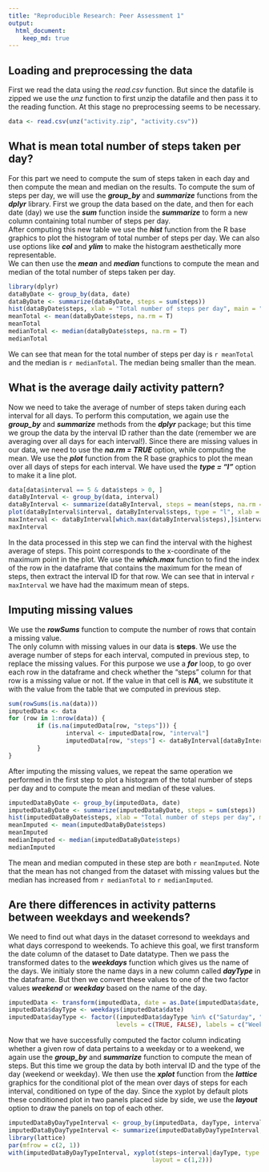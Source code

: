 ```yaml
---
title: "Reproducible Research: Peer Assessment 1"
output: 
  html_document:
    keep_md: true
---
```



## Loading and preprocessing the data
First we read the data using the *read.csv* function. But since the datafile is zipped we use the *unz* function to first unzip the datafile and then pass it to the reading function. At this stage no preprocessing seems to be necessary.
```r
data <- read.csv(unz("activity.zip", "activity.csv"))
```


## What is mean total number of steps taken per day?
For this part we need to compute the sum of steps taken in each day and then compute the mean and median on the results. To compute the sum of steps per day, we will use the ***group_by*** and ***summarize*** functions from the ***dplyr*** library. First we group the data based on the date, and then for each date (day) we use the ***sum*** function inside the ***summarize*** to form a new column containing total number of steps per day.  
After computing this new table we use the ***hist*** function from the R base graphics to plot the histogram of total number of steps per day. We can also use options like ***col*** and ***ylim*** to make the histogram aesthetically more representable.  
We can then use the ***mean*** and ***median*** functions to compute the mean and median of the total number of steps taken per day.
```r
library(dplyr)
dataByDate <- group_by(data, date)
dataByDate <- summarize(dataByDate, steps = sum(steps))
hist(dataByDate$steps, xlab = "Total number of steps per day", main = "Histogram of Total Number of\nSteps per Day", col = "red", ylim = c(0, 30))
meanTotal <- mean(dataByDate$steps, na.rm = T)
meanTotal
medianTotal <- median(dataByDate$steps, na.rm = T)
medianTotal
```
We can see that mean for the total number of steps per day is `r meanTotal` and the median is `r medianTotal`. The median being smaller than the mean.  

## What is the average daily activity pattern?
Now we need to take the average of number of steps taken during each interval for all days. To perform this computation, we again use the ***group_by*** and ***summarize*** methods from the ***dplyr*** package; but this time we group the data by the interval ID rather than the date (remember we are averaging over all days for each interval!). Since there are missing values in our data, we need to use the ***na.rm = TRUE*** option, while computing the mean. 
We use the ***plot*** function from the R base graphics to plot the mean over all days of steps for each interval. We have used the ***type = "l"*** option to make it a line plot.
```r
data[data$interval == 5 & data$steps > 0, ]
dataByInterval <- group_by(data, interval)
dataByInterval <- summarize(dataByInterval, steps = mean(steps, na.rm = T))
plot(dataByInterval$interval, dataByInterval$steps, type = "l", xlab = "Time interval", ylab = "number of steps", main = "Time-series plot of number of steps\n per interval, averaged over all days")
maxInterval <- dataByInterval[which.max(dataByInterval$steps),]$interval
maxInterval
```
In the data processed in this step we can find the interval with the highest average of steps. This point corresponds to the x-coordinate of the maximum point in the plot. We use the ***which.max*** function to find the index of the row in the dataframe that contains the maximum for the mean of steps, then extract the interval ID for that row. We can see that in interval `r maxInterval` we have had the maximum mean of steps.


## Imputing missing values
We use the ***rowSums*** function to compute the number of rows that contain a missing value.  
The only column with missing values in our data is **steps**. We use the average number of steps for each interval, computed in previous step, to replace the missing values. For this purpose we use a ***for*** loop, to go over each row in the dataframe and check whether the "steps" column for that row is a missing value or not. If the value in that cell is ***NA***, we substitute it with the value from the table that we computed in previous step.
```r
sum(rowSums(is.na(data)))
imputedData <- data
for (row in 1:nrow(data)) {
        if (is.na(imputedData[row, "steps"])) {
                interval <- imputedData[row, "interval"]
                imputedData[row, "steps"] <- dataByInterval[dataByInterval$interval == interval, "steps"]
        }
}
```
After imputing the missing values, we repeat the same operation we performed in the first step to plot a histogram of the total number of steps per day and to compute the mean and median of these values.
```r
imputedDataByDate <- group_by(imputedData, date)
imputedDataByDate <- summarize(imputedDataByDate, steps = sum(steps))
hist(imputedDataByDate$steps, xlab = "Total number of steps per day", main = "Histogram of Total Number of\nSteps per Day using Imputed Values", col = "red", ylim = c(0, 40))
meanImputed <- mean(imputedDataByDate$steps)
meanImputed
medianImputed <- median(imputedDataByDate$steps)
medianImputed
```
The mean and median computed in these step are both `r meanImputed`. Note that the mean has not changed from the dataset with missing values but the median has increased from `r medianTotal` to `r medianImputed`.  


## Are there differences in activity patterns between weekdays and weekends?
We need to find out what days in the dataset corresond to weekdays and what days correspond to weekends. To achieve this goal, we first transform the date column of the dataset to Date datatype. Then we pass the transformed dates to the ***weekdays*** function which gives us the name of the days. We initialy store the name days in a new column called ***dayType*** in the dataframe. But then we convert these values to one of the two factor values ***weekend*** or ***weekday*** based on the name of the day.  
```r
imputedData <- transform(imputedData, date = as.Date(imputedData$date, "%Y-%m-%d"))
imputedData$dayType <- weekdays(imputedData$date)
imputedData$dayType <- factor((imputedData$dayType %in% c("Saturday", "Sunday")), 
                              levels = c(TRUE, FALSE), labels = c("Weekend", "Weekday"))
```
Now that we have successfully computed the factor column indicating whether a given row of data pertains to a weekday or to a weekend,  we again use the ***group_by*** and ***summarize*** function to compute the mean of steps. But this time we group the data by both interval ID and the type of the day (weekend or weekday). We then use the ***xplot*** function from the ***lattice*** graphics for the conditional plot of the mean over days of steps for each interval, conditioned on type of the day. Since the xyplot by default plots these conditioned plot in two panels placed side by side, we use the ***layout*** option to draw the panels on top of each other.
```r
imputedDataByDayTypeInterval <- group_by(imputedData, dayType, interval)
imputedDataByDayTypeInterval <- summarize(imputedDataByDayTypeInterval, steps = mean(steps))
library(lattice)
par(mfrow = c(2, 1))
with(imputedDataByDayTypeInterval, xyplot(steps~interval|dayType, type = "l", ylab = "number of steps", 
                                        layout = c(1,2)))
```